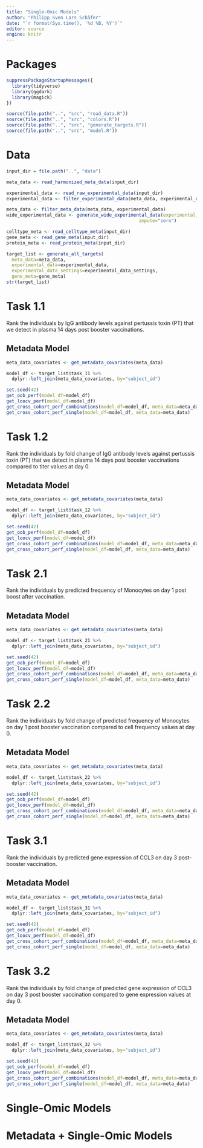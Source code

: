 ```yaml
---
title: "Single-Omic Models"
author: "Philipp Sven Lars Schäfer"
date: "`r format(Sys.time(), '%d %B, %Y')`"
editor: source
engine: knitr
---
```


# Packages

```r
suppressPackageStartupMessages({
  library(tidyverse)
  library(ggdark)
  library(magick)
})

source(file.path("..", "src", "read_data.R"))
source(file.path("..", "src", "colors.R"))
source(file.path("..", "src", "generate_targets.R"))
source(file.path("..", "src", "model.R"))
```

# Data

```r
input_dir = file.path("..", "data")
```

```r
meta_data <- read_harmonized_meta_data(input_dir)

experimental_data <- read_raw_experimental_data(input_dir)
experimental_data <- filter_experimental_data(meta_data, experimental_data)

meta_data <- filter_meta_data(meta_data, experimental_data)
wide_experimental_data <- generate_wide_experimental_data(experimental_data=experimental_data, 
                                                 impute="zero")

celltype_meta <- read_celltype_meta(input_dir)
gene_meta <- read_gene_meta(input_dir)
protein_meta <- read_protein_meta(input_dir)
```

```r
target_list <- generate_all_targets(
  meta_data=meta_data, 
  experimental_data=experimental_data, 
  experimental_data_settings=experimental_data_settings, 
  gene_meta=gene_meta)
str(target_list)
```

# Task 1.1

Rank the individuals by IgG antibody levels against pertussis toxin (PT) that we detect in plasma 14 days post booster vaccinations.

## Metadata Model

```r
meta_data_covariates <- get_metadata_covariates(meta_data)

model_df <- target_list$task_11 %>%
  dplyr::left_join(meta_data_covariates, by="subject_id")

set.seed(42)
get_oob_perf(model_df=model_df)
get_loocv_perf(model_df=model_df)
get_cross_cohort_perf_combinations(model_df=model_df, meta_data=meta_data)
get_cross_cohort_perf_single(model_df=model_df, meta_data=meta_data)
```

# Task 1.2

Rank the individuals by fold change of IgG antibody levels against pertussis toxin (PT) that we detect in plasma 14 days post booster vaccinations compared to titer values at day 0.

## Metadata Model

```r
meta_data_covariates <- get_metadata_covariates(meta_data)

model_df <- target_list$task_12 %>%
  dplyr::left_join(meta_data_covariates, by="subject_id")

set.seed(42)
get_oob_perf(model_df=model_df)
get_loocv_perf(model_df=model_df)
get_cross_cohort_perf_combinations(model_df=model_df, meta_data=meta_data)
get_cross_cohort_perf_single(model_df=model_df, meta_data=meta_data)
```

# Task 2.1

Rank the individuals by predicted frequency of Monocytes on day 1 post boost after vaccination.

## Metadata Model

```r
meta_data_covariates <- get_metadata_covariates(meta_data)

model_df <- target_list$task_21 %>%
  dplyr::left_join(meta_data_covariates, by="subject_id")

set.seed(42)
get_oob_perf(model_df=model_df)
get_loocv_perf(model_df=model_df)
get_cross_cohort_perf_combinations(model_df=model_df, meta_data=meta_data)
get_cross_cohort_perf_single(model_df=model_df, meta_data=meta_data)
```

# Task 2.2

Rank the individuals by fold change of predicted frequency of Monocytes on day 1 post booster vaccination compared to cell frequency values at day 0.

## Metadata Model

```r
meta_data_covariates <- get_metadata_covariates(meta_data)

model_df <- target_list$task_22 %>%
  dplyr::left_join(meta_data_covariates, by="subject_id")

set.seed(42)
get_oob_perf(model_df=model_df)
get_loocv_perf(model_df=model_df)
get_cross_cohort_perf_combinations(model_df=model_df, meta_data=meta_data)
get_cross_cohort_perf_single(model_df=model_df, meta_data=meta_data)
```

# Task 3.1

Rank the individuals by predicted gene expression of CCL3 on day 3 post-booster vaccination.

## Metadata Model

```r
meta_data_covariates <- get_metadata_covariates(meta_data)

model_df <- target_list$task_31 %>%
  dplyr::left_join(meta_data_covariates, by="subject_id")

set.seed(42)
get_oob_perf(model_df=model_df)
get_loocv_perf(model_df=model_df)
get_cross_cohort_perf_combinations(model_df=model_df, meta_data=meta_data)
get_cross_cohort_perf_single(model_df=model_df, meta_data=meta_data)
```

# Task 3.2

Rank the individuals by fold change of predicted gene expression of CCL3 on day 3 post booster vaccination compared to gene expression values at day 0.

## Metadata Model

```r
meta_data_covariates <- get_metadata_covariates(meta_data)

model_df <- target_list$task_32 %>%
  dplyr::left_join(meta_data_covariates, by="subject_id")

set.seed(42)
get_oob_perf(model_df=model_df)
get_loocv_perf(model_df=model_df)
get_cross_cohort_perf_combinations(model_df=model_df, meta_data=meta_data)
get_cross_cohort_perf_single(model_df=model_df, meta_data=meta_data)
```

# Single-Omic Models

# Metadata + Single-Omic Models


